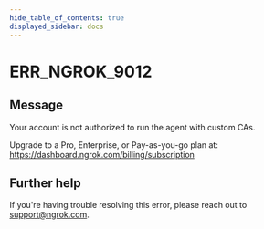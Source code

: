 ```yaml
---
hide_table_of_contents: true
displayed_sidebar: docs
---
```



# ERR_NGROK_9012

## Message

Your account is not authorized to run the agent with custom CAs.

Upgrade to a Pro, Enterprise, or Pay-as-you-go plan at: https://dashboard.ngrok.com/billing/subscription

<ErrorDetails error="err_ngrok_9012" />

## Further help

If you're having trouble resolving this error, please reach out to [support@ngrok.com](mailto:support@ngrok.com?subject=Help%20with%20ERR_NGROK_9012).
